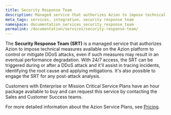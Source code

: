 ```yaml
---
title: Security Response Team
description: Managed service that authorizes Azion to impose technical measures available on the Azion platform to control or mitigate DDoS attacks, even if such measures may result in an eventual performance degradation.
meta_tags: services, integration, security response team
namespace: documentation_services_security_response_team
permalink: /documentation/services/security-response-team/
---
```


The **Security Response Team (SRT)** is a managed service that authorizes Azion to impose technical measures available on the Azion platform to control or mitigate DDoS attacks, even if such measures may result in an eventual performance degradation. With 24/7 access, the SRT can be triggered during or after a DDoS attack and it'll assist in tracing incidents, identifying the root cause and applying mitigations. It's also possible to engage the SRT for any post-attack analysis. 

Customers with Enterprise or Mission Critical Service Plans have an hour package available to buy and can request this service by contacting the Sales and Customer Success teams. 

For more detailed information about the Azion Service Plans, see [Pricing](https://www.azion.com/en/pricing/).
